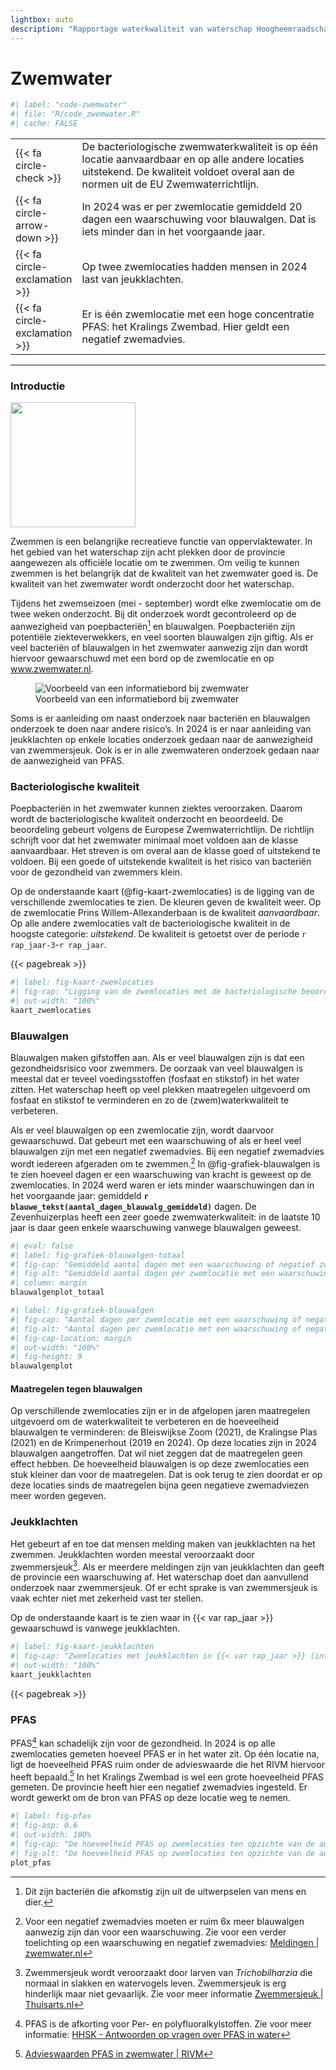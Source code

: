 ```yaml
---
lightbox: auto
description: "Rapportage waterkwaliteit van waterschap Hoogheemraadschap van Schieland en de Krimpenerwaard (HHSK) 2024. Dit hoofdstuk gaat over zwemmen en zwemwater. Het beschrijft de zwemwaterkwaliteit voor bacteriën (EU zwemwaterrichtlijn), blauwalgen, zwemmersjeuk en PFAS."
---
```


# Zwemwater {#sec-zwemwater}


```r
#| label: "code-zwemwater"
#| file: "R/code_zwemwater.R"
#| cache: FALSE

```

::: samenvatting
|                                          |                                                                                                                                                                                      |
|---|----------------------------------------------------|
| [{{< fa circle-check >}}]{.blauw}        | De bacteriologische zwemwaterkwaliteit is op één locatie aanvaardbaar en op alle andere locaties uitstekend. De kwaliteit voldoet overal aan de normen uit de EU Zwemwaterrichtlijn. |
| [{{< fa circle-arrow-down >}}]{.oranje}    | In 2024 was er per zwemlocatie gemiddeld 20 dagen een waarschuwing voor blauwalgen. Dat is iets minder dan in het voorgaande jaar.                                                                                     |
| [{{< fa circle-exclamation >}}]{.oranje} | Op twee zwemlocaties hadden mensen in 2024 last van jeukklachten.                                                                                                                       |
| [{{< fa circle-exclamation >}}]{.oranje} | Er is één zwemlocatie met een hoge concentratie PFAS: het Kralings Zwembad. Hier geldt een negatief zwemadvies.                                                                                               |


:::

------------------------------------------------------------------------

### Introductie {.unnumbered}

::: aside
![](images%5Cvince_neutral2.svg){.nolightbox fig-align="center" width="200" fig-alt="Pictogram van een neutraal kijkende vis"}
:::

Zwemmen is een belangrijke recreatieve functie van oppervlaktewater. In het gebied van het waterschap zijn acht plekken door de provincie aangewezen als officiële locatie om te zwemmen. Om veilig te kunnen zwemmen is het belangrijk dat de kwaliteit van het zwemwater goed is. De kwaliteit van het zwemwater wordt onderzocht door het waterschap.

Tijdens het zwemseizoen (mei - september) wordt elke zwemlocatie om de twee weken onderzocht. Bij dit onderzoek wordt gecontroleerd op de aanwezigheid van poepbacteriën[^03-zwemwater-1] en blauwalgen. Poepbacteriën zijn potentiële ziekteverwekkers, en veel soorten blauwalgen zijn giftig. Als er veel bacteriën of blauwalgen in het zwemwater aanwezig zijn dan wordt hiervoor gewaarschuwd met een bord op de zwemlocatie en op [www.zwemwater.nl](https://www.zwemwater.nl){target="_blank"}.

[^03-zwemwater-1]: Dit zijn bacteriën die afkomstig zijn uit de uitwerpselen van mens en dier.

::: aside
![Voorbeeld van een informatiebord bij zwemwater](images/infobord_zwemwater.png)
:::

Soms is er aanleiding om naast onderzoek naar bacteriën en blauwalgen onderzoek te doen naar andere risico's. In 2024 is er naar aanleiding van jeukklachten op enkele locaties onderzoek gedaan naar de aanwezigheid van zwemmersjeuk. Ook is er in alle zwemwateren onderzoek gedaan naar de aanwezigheid van PFAS.


### Bacteriologische kwaliteit {.unnumbered}

Poepbacteriën in het zwemwater kunnen ziektes veroorzaken. Daarom wordt de bacteriologische kwaliteit onderzocht en beoordeeld. De beoordeling gebeurt volgens de Europese Zwemwaterrichtlijn. De richtlijn schrijft voor dat het zwemwater minimaal moet voldoen aan de klasse aanvaardbaar. Het streven is om overal aan de klasse goed of uitstekend te voldoen. Bij een goede of uitstekende kwaliteit is het risico van bacteriën voor de gezondheid van zwemmers klein.

Op de onderstaande kaart (@fig-kaart-zwemlocaties) is de ligging van de verschillende zwemlocaties te zien. De kleuren geven de kwaliteit weer. Op de zwemlocatie Prins Willem-Allexanderbaan is de kwaliteit *aanvaardbaar*. Op alle andere zwemlocaties valt de bacteriologische kwaliteit in de hoogste categorie: *uitstekend*. De kwaliteit is getoetst over de periode `r rap_jaar-3`-`r rap_jaar`.


{{< pagebreak >}}

```r
#| label: fig-kaart-zwemlocaties
#| fig-cap: "Ligging van de zwemlocaties met de bacteriologische beoordeling (interactief)"
#| out-width: "100%"
kaart_zwemlocaties
```

### Blauwalgen {.unnumbered}

Blauwalgen maken gifstoffen aan. Als er veel blauwalgen zijn is dat een gezondheidsrisico voor zwemmers. De oorzaak van veel blauwalgen is meestal dat er teveel voedingsstoffen (fosfaat en stikstof) in het water zitten. Het waterschap heeft op veel plekken maatregelen uitgevoerd om fosfaat en stikstof te verminderen en zo de (zwem)waterkwaliteit te verbeteren.

Als er veel blauwalgen op een zwemlocatie zijn, wordt daarvoor gewaarschuwd. Dat gebeurt met een waarschuwing of als er heel veel blauwalgen zijn met een negatief zwemadvies. Bij een negatief zwemadvies wordt iedereen afgeraden om te zwemmen.[^03-zwemwater-2] In @fig-grafiek-blauwalgen is te zien hoeveel dagen er een waarschuwing van kracht is geweest op de zwemlocaties. In 2024 werd waren er iets minder waarschuwingen dan in het voorgaande jaar: gemiddeld **`r blauwe_tekst(aantal_dagen_blauwalg_gemiddeld)`** dagen. De Zevenhuizerplas heeft een zeer goede zwemwaterkwaliteit: in de laatste 10 jaar is daar geen enkele waarschuwing vanwege blauwalgen geweest.

[^03-zwemwater-2]: Voor een negatief zwemadvies moeten er ruim 6x meer blauwalgen aanwezig zijn dan voor een waarschuwing. Zie voor een verder toelichting op een waarschuwing en negatief zwemadvies: [Meldingen \| zwemwater.nl](https://www.zwemwater.nl/meldingen#waarschuwing){target="_blank"}

```r
#| eval: false
#| label: fig-grafiek-blauwalgen-totaal
#| fig-cap: "Gemiddeld aantal dagen met een waarschuwing of negatief zwemadvies vanwege blauwalg. Het getal geeft het totaal aantal dagen weer."
#| fig-alt: "Gemiddeld aantal dagen per zwemlocatie met een waarschuwing of negatief zwemadvies vanwege blauwalg."
#| column: margin
blauwalgenplot_totaal

```

```r
#| label: fig-grafiek-blauwalgen
#| fig-cap: "Aantal dagen per zwemlocatie met een waarschuwing of negatief zwemadvies vanwege blauwalg. Het getal geeft het totaal aantal dagen weer."
#| fig-alt: "Aantal dagen per zwemlocatie met een waarschuwing of negatief zwemadvies vanwege blauwalg."
#| fig-cap-location: margin
#| out-width: "100%"
#| fig-height: 9
blauwalgenplot

```


#### Maatregelen tegen blauwalgen {.unnumbered}

Op verschillende zwemlocaties zijn er in de afgelopen jaren maatregelen uitgevoerd om de waterkwaliteit te verbeteren en de hoeveelheid blauwalgen te verminderen: de Bleiswijkse Zoom (2021), de Kralingse Plas (2021) en de Krimpenerhout (2019 en 2024). Op deze locaties zijn in 2024 blauwalgen aangetroffen. Dat wil niet zeggen dat de maatregelen geen effect hebben. De hoeveelheid blauwalgen is op deze zwemlocaties een stuk kleiner dan voor de maatregelen. Dat is ook terug te zien doordat er op deze locaties sinds de maatregelen bijna geen negatieve zwemadviezen meer worden gegeven.




### Jeukklachten {.unnumbered}

Het gebeurt af en toe dat mensen melding maken van jeukklachten na het zwemmen. Jeukklachten worden meestal veroorzaakt door zwemmersjeuk[^03-zwemwater-5]. Als er meerdere meldingen zijn van jeukklachten dan geeft de provincie een waarschuwing af. Het waterschap doet dan aanvullend onderzoek naar zwemmersjeuk. Of er echt sprake is van zwemmersjeuk is vaak echter niet met zekerheid vast ter stellen.

[^03-zwemwater-5]: Zwemmersjeuk wordt veroorzaakt door larven van *Trichobilharzia* die normaal in slakken en watervogels leven. Zwemmersjeuk is erg hinderlijk maar niet gevaarlijk. Zie voor meer informatie [Zwemmersjeuk \| Thuisarts.nl](https://www.thuisarts.nl/zwemmersjeuk/ik-heb-zwemmersjeuk){target="_blank"}

Op de onderstaande kaart is te zien waar in {{< var rap_jaar >}} gewaarschuwd is vanwege jeukklachten.

```r
#| label: fig-kaart-jeukklachten
#| fig-cap: "Zwemlocaties met jeukklachten in {{< var rap_jaar >}} (interactief)"
#| out-width: "100%"
kaart_jeukklachten
```

{{< pagebreak >}}

### PFAS {.unnumbered}

PFAS[^03-zwemwater-6] kan schadelijk zijn voor de gezondheid. In 2024 is op alle zwemlocaties gemeten hoeveel PFAS er in het water zit. Op één locatie na, ligt de hoeveelheid PFAS ruim onder de advieswaarde die het RIVM hiervoor heeft bepaald.[^03-zwemwater-7] In het Kralings Zwembad is wel een grote hoeveelheid PFAS gemeten. De provincie heeft hier een negatief zwemadvies ingesteld. Er wordt gewerkt om de bron van PFAS op deze locatie weg te nemen.

[^03-zwemwater-6]: PFAS is de afkorting voor Per- en polyfluoralkylstoffen. Zie voor meer informatie: [HHSK - Antwoorden op vragen over PFAS in water](https://www.schielandendekrimpenerwaard.nl/wat-doen-we/zorg-voor-schoon-water/alles-over-pfas-in-water-en-bodem/antwoorden-op-vragen-over-pfas-in-water/ "HHSK - Antwoorden op vragen over PFAS in water")

[^03-zwemwater-7]: [Advieswaarden PFAS in zwemwater \| RIVM](https://www.rivm.nl/publicaties/advieswaarden-pfas-in-zwemwater)

```r
#| label: fig-pfas
#| fig-asp: 0.6
#| out-width: 100%
#| fig-cap: "De hoeveelheid PFAS op zwemlocaties ten opzichte van de advieswaarde van het RIVM."
#| fig-alt: "De hoeveelheid PFAS op zwemlocaties ten opzichte van de advieswaarde van het RIVM."
plot_pfas
```
